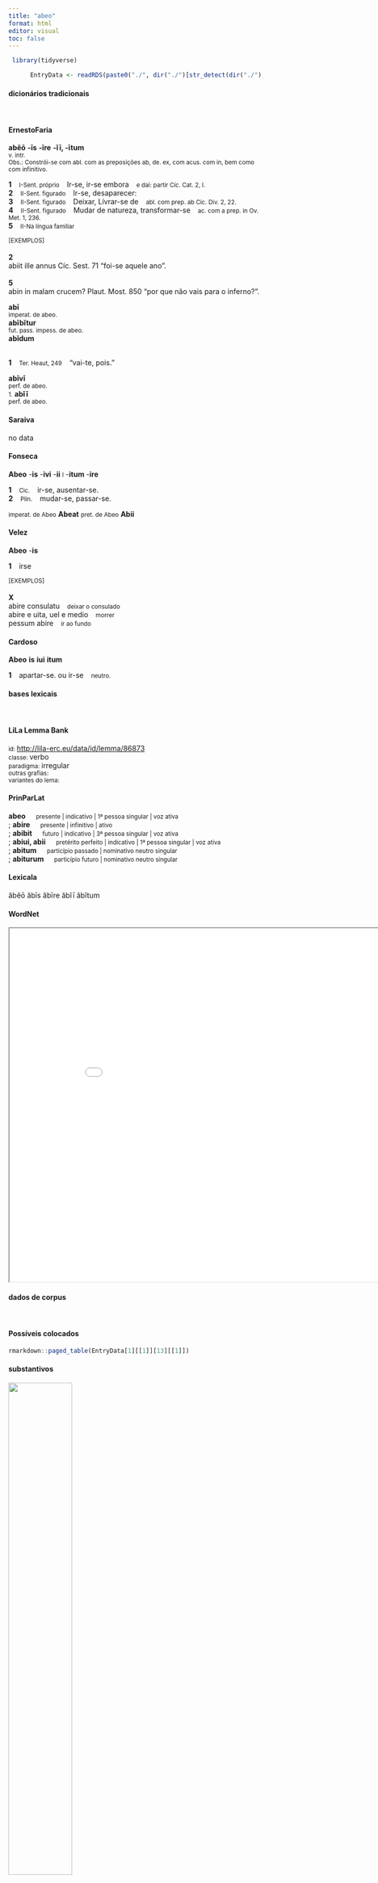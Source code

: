 ```yaml
---
title: "abeo"
format: html
editor: visual
toc: false
---
```



```r
 library(tidyverse) 

      EntryData <- readRDS(paste0("./", dir("./")[str_detect(dir("./"), "_xx97-98-101-111xx_.rds")]))

```


#### dicionários tradicionais

&emsp;




::: panel-tabset

#### ErnestoFaria

<b>abĕō</b> <b>-īs</b> <b>-īre</b> <b>-ĭī, -ītum</b> <br> <small>v. intr.</small> <br> <small>Obs.: Constrói-se com abl. com as preposições ab, de. ex, com acus. com in, bem como com infinitivo.</small>   <p> <b>1</b> &ensp; <small>I-Sent. próprio</small> &ensp; Ir-se, ir-se embora &ensp; <small>e daí: partir Cíc. Cat. 2, I.</small> <br> <b>2</b> &ensp; <small>II-Sent. figurado</small> &ensp; Ir-se, desaparecer: &ensp; <small></small> <br> <b>3</b> &ensp; <small>II-Sent. figurado</small> &ensp; Deixar, Lívrar-se de &ensp; <small>abl. com prep. ab Cíc. Div. 2, 22.</small> <br> <b>4</b> &ensp; <small>II-Sent. figurado</small> &ensp; Mudar de natureza, transformar-se &ensp; <small>ac. com a prep. in Ov. Met. 1, 236.</small> <br> <b>5</b> &ensp; <small>II-Na língua familiar</small> &ensp; <small></small> </p>   <p><small>[EXEMPLOS]</small><br> <br><b>2</b><br>abiit ille annus Cíc. Sest. 71 “foi-se aquele ano”. <br> <br><b>5</b><br>abin in malam crucem? Plaut. Most. 850 “por que não vais para o inferno?”. </p> 
 <b>abī</b> <br> <small>imperat. de abeo.</small> <br> <small></small> 
 <b>abībĭtur</b> <br> <small>fut. pass. impess. de abeo.</small> <br> <small></small> 
 <b>abĭdum</b> <br> <small></small> <br> <small></small>   <p> <b>1</b> &ensp; <small>Ter. Heaut, 249</small> &ensp; “vai-te, pois.” &ensp; <small></small> </p> 
 <b>abīvī</b> <br> <small>perf. de abeo.</small> <br> <small></small> 
 <small>1.</small> <b>abĭī</b> <br> <small>perf. de abeo.</small> <br> <small></small>




#### Saraiva

no data




#### Fonseca

<b>Abeo</b> -<b>is</b> -<b>ivi</b> -<b>ii</b> <small>l</small> -<b>itum</b> -<b>ire</b>   <p> <b>1</b> &ensp; <small>Cic.</small> &ensp; ir-se, ausentar-se. <br> <b>2</b> &ensp; <small>Plin.</small> &ensp; mudar-se, passar-se. </p> 
 <small>imperat. de Abeo</small> <b>Abeat</b> 
 <small>pret. de Abeo</small> <b>Abii</b>




#### Velez

<b>Abeo</b> -<b>is</b>   <p> <b>1</b> &ensp; irse </p>   <p><small>[EXEMPLOS]</small><br> <br><b>X</b><br>abire consulatu &ensp; <small>deixar o consulado</small> <br> abire e uita, uel e medio &ensp; <small>morrer</small> <br> pessum abire &ensp; <small>ir ao fundo</small> </p>




#### Cardoso

<b>Abeo</b> <b>is</b> <b>iui</b> <b>itum</b>   <p> <b>1</b> &ensp; apartar-se. ou ir-se &ensp; <small>neutro.</small> </p>


:::



#### bases lexicais

&emsp;






::: panel-tabset

#### LiLa Lemma Bank

<small> id: </small> <a href=' http://lila-erc.eu/data/id/lemma/86873 ' target="_blank"> http://lila-erc.eu/data/id/lemma/86873 </a> <br>
<small> classe: </small> verbo    <br>
<small> paradigma: </small> irregular <br>
<small> outras grafias: </small>  <br>
<small> variantes do lema: </small>  <br>





#### PrinParLat

<b> abeo </b>&emsp;<small> presente | indicativo | 1ª pessoa singular | voz ativa </small><br>
; <b> abire </b>&emsp;<small> presente | infinitivo | ativo </small><br>
; <b> abibit </b>&emsp;<small> futuro | indicativo | 3ª pessoa singular | voz ativa </small><br>
; <b> abiui, abii </b>&emsp;<small> pretérito perfeito | indicativo | 1ª pessoa singular | voz ativa </small><br>
; <b> abitum </b>&emsp;<small> particípio passado | nominativo neutro singular </small><br>
; <b> abiturum </b>&emsp;<small> particípio futuro | nominativo neutro singular </small><br>





#### Lexicala

ăbĕō 
 ăbīs 
 ăbīre 
 ăbĭī 
 ăbĭtum




#### WordNet

<iframe width='900' height='700' src='Media/Tree__xx97-98-101-111xx__sem_type_lexemes_pt.html'>

</iframe>


:::



#### dados de corpus

&emsp;




::: panel-tabset

#### Possíveis colocados

```r

rmarkdown::paged_table(EntryData[1][[1]][13][[1]])

```


#### substantivos

![](./Media/wordcloud__xx97-98-101-111xx__BY_collocate_scoreSUBST.webp){width=50% fig-alt='This chart plots collocate by scoreSUBST, for the headword abeo here are all the values plotted: collocate: in; scoreSUBST: 0. collocate: et; scoreSUBST: 0'}




#### adjetivos

![](./Media/wordcloud__xx97-98-101-111xx__BY_collocate_scoreADJ.webp){width=50% fig-alt='This chart plots collocate by scoreADJ, for the headword abeo here are all the values plotted: collocate: in; scoreADJ: 0. collocate: et; scoreADJ: 0'}




#### verbos

![](./Media/wordcloud__xx97-98-101-111xx__BY_collocate_scoreVERBO.webp){width=50% fig-alt='This chart plots collocate by scoreVERBO, for the headword abeo here are all the values plotted: collocate: in; scoreVERBO: 0. collocate: et; scoreVERBO: 0'}




#### advérbios

![](./Media/wordcloud__xx97-98-101-111xx__BY_collocate_scoreADV.webp){width=50% fig-alt='This chart plots collocate by scoreADV, for the headword abeo here are all the values plotted: collocate: in; scoreADV: 0. collocate: et; scoreADV: 0'}




#### preposições e conjunções

![](./Media/wordcloud__xx97-98-101-111xx__BY_collocate_scoreFUNC.webp){width=50% fig-alt='This chart plots collocate by scoreFUNC, for the headword abeo here are all the values plotted: collocate: in; scoreFUNC: 10. collocate: et; scoreFUNC: 0'}


:::



::: panel-tabset

#### ExemplosTraduzidos

<p> et egressus inde <b>abiit</b> in patriam suam <br> <small> Vulg.Marc.6.1 <br> E tendo saído dali, foi para sua terra <small> [JDD] </small> </small> </p>
; <p> et cum dimisisset eos <b>abiit</b> in montem orare <br> <small> Vulg.Marc.6.46 <br> E depois de tê-los dispensado, foi ao monte orar. <small> [JDD] </small> </small> </p>
; <p> et ascendentes in navi <b>abierunt</b> in desertum locum seorsum <br> <small> Vulg.Marc.6.32 <br> E, subindo na barca, foram sozinhos para um lugar deserto. <small> [JDD] </small> </small> </p>
; <p> Hominem inquit quaero , et <b>abiit</b> festinans domum . <br> <small> Phaed.3.19 <br> “Procuro um homem”, diz ele. E foi apressado para casa. <small> [JDD] </small> </small> </p>





#### Frequência por autor

![](./Media/barchart__xx97-98-101-111xx__lemma_BY_author_Frequencies.webp){width=50% fig-alt='This charts plots the frequency of lemma by author_Frequencies. The Hieronymus subcorpus registers the highest normalized frequency, with the value of 22.47 and an absolute frequency of 10. The Phaedrus subcorpus follows, with a normalized frequency of 7.59 and an absolute frequency of 5. the subcorpus with the least normalized frequency is Suetonius with the normalized value of 0 and an absolute freqeuncy of 0. here are all the values: subcorpus: Caesar ; normalized frequency: 1 ; absolute frequency: 0.377672029609487. subcorpus: Cicero ; normalized frequency: 13 ; absolute frequency: 0.809847748623259. subcorpus: Horatius ; normalized frequency: 4 ; absolute frequency: 3.55208240831187. subcorpus: Ovidius ; normalized frequency: 2 ; absolute frequency: 3.43170899107756. subcorpus: Phaedrus ; normalized frequency: 5 ; absolute frequency: 7.59070897221801. subcorpus: Sallustius ; normalized frequency: 1 ; absolute frequency: 0.927557740469344. subcorpus: Seneca ; normalized frequency: 12 ; absolute frequency: 2.23959985815868. subcorpus: Suetonius ; normalized frequency: 0 ; absolute frequency: 0. subcorpus: Tacitus ; normalized frequency: 0 ; absolute frequency: 0. subcorpus: Vergilius ; normalized frequency: 2 ; absolute frequency: 3.86100386100386. subcorpus: Hieronymus ; normalized frequency: 10 ; absolute frequency: 22.4668613794653'}




#### Frequência por gênero

![](./Media/barchart__xx97-98-101-111xx__lemma_BY_genre_Frequencies.webp){width=50% fig-alt='This charts plots the frequency of lemma by genre_Frequencies. The Prosa.ficcional subcorpus registers the highest normalized frequency, with the value of 22.47 and an absolute frequency of 10. The Poesia.didática subcorpus follows, with a normalized frequency of 5.94 and an absolute frequency of 7. the subcorpus with the least normalized frequency is Prosa.histórica with the normalized value of 0.49 and an absolute freqeuncy of 2. here are all the values: subcorpus: Prosa.histórica ; normalized frequency: 2 ; absolute frequency: 0.486866768908688. subcorpus: Prosa.filosófica ; normalized frequency: 9 ; absolute frequency: 1.48267738587503. subcorpus: Prosa.oratória ; normalized frequency: 10 ; absolute frequency: 0.960125968527071. subcorpus: Prosa.epistolográfica ; normalized frequency: 2 ; absolute frequency: 0.529955748694984. subcorpus: Poesia.lírica ; normalized frequency: 4 ; absolute frequency: 3.36502061075124. subcorpus: Poesia.didática ; normalized frequency: 7 ; absolute frequency: 5.93773856985325. subcorpus: Poesia.trágica ; normalized frequency: 4 ; absolute frequency: 3.47463516330785. subcorpus: Poesia.épica ; normalized frequency: 2 ; absolute frequency: 3.86100386100386. subcorpus: Prosa.ficcional ; normalized frequency: 10 ; absolute frequency: 22.4668613794653'}




#### Frequência por século

![](./Media/barchart__xx97-98-101-111xx__lemma_BY_period_Frequencies.webp){width=50% fig-alt='This charts plots the frequency of lemma by period_Frequencies. The IV.d.C. subcorpus registers the highest normalized frequency, with the value of 22.47 and an absolute frequency of 10. The I.d.C. subcorpus follows, with a normalized frequency of 2.91 and an absolute frequency of 19. the subcorpus with the least normalized frequency is II.d.C. with the normalized value of 0 and an absolute freqeuncy of 0. here are all the values: subcorpus: I.a.C. ; normalized frequency: 21 ; absolute frequency: 0.9774261112404. subcorpus: I.d.C. ; normalized frequency: 19 ; absolute frequency: 2.90653204834022. subcorpus: II.d.C. ; normalized frequency: 0 ; absolute frequency: 0. subcorpus: IV.d.C. ; normalized frequency: 10 ; absolute frequency: 22.4668613794653'}


:::

